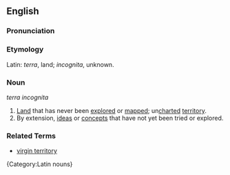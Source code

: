 ==English==

===Pronunciation===
{{substub}}

===Etymology===
Latin: ''terra'', land; ''incognita'', unknown.

===Noun===
''terra incognita''

# [[Land]] that has never been [[explore]]d or [[map]]ped; un[[chart]]ed [[territory]].
# By extension, [[ideas]] or [[concept]]s that have not yet been tried or explored.

===Related Terms===
* [[virgin territory]]

{Category:Latin nouns}